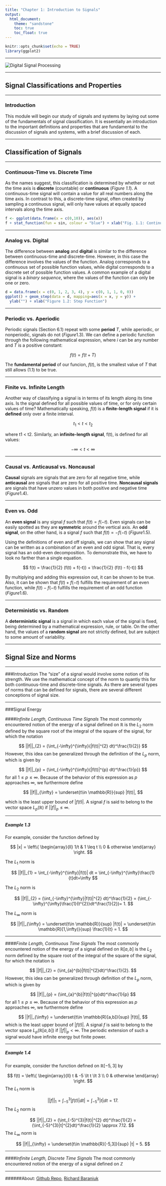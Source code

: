 ```yaml
---
title: "Chapter 1: Introduction to Signals"
output:
  html_document:
    theme: "sandstone"
    toc: true
    toc_float: true
---
```


```r
knitr::opts_chunk$set(echo = TRUE)
library(ggplot2)
```

------

![](http://f3dev.co.za/s3min/wp-content/uploads/bfi_thumb/Digital-Signal-Processing-mkyku41elkq1lo9ritzomoh6fhzi17i9i52079367o.jpg "Digital Signal Processing")

------

## **Signal Classifications and Properties**

------

### Introduction
This module will begin our study of signals and systems by laying out some of the fundamentals of signal classification. It is essentially an introduction to the important definitions and properties that are fundamental to the discussion of signals and systems, with a brief discussion of each.

------

## **Classification of Signals**

------

### Continuous-Time vs. Discrete Time
As the names suggest, this classification is determined by whether or not the time axis is **discrete** (countable) or **continuous** (*Figure 1.1*). A continuous-time signal will contain a value for all real numbers along the time axis. In contrast to this, a discrete-time signal, often created by sampling a continuous signal, will only have values at equally spaced intervals along the time axis.

``` r
f <- ggplot(data.frame(x = c(0,10)), aes(x))
f + stat_function(fun = sin, colour = "blue") + xlab("Fig. 1.1: Continuous Function") + ylab("")
```

-----

### Analog vs. Digital
The difference between **analog** and **digital** is similar to the difference between continuous-time and discrete-time. However, in this case the difference involves the values of the function. Analog corresponds to a continuous set of possible function values, while digital corresponds to a discrete set of possible function values. A common example of a digital signal is a *binary sequence*, where the values of the function can only be one or zero.

``` r
d = data.frame(x = c(0, 1, 2, 3, 4), y = c(0, 1, 1, 0, 0))
ggplot() + geom_step(data = d, mapping=aes(x = x, y = y)) + 
  ylab("") + xlab("Figure 1.2: Step Function")
```

-----

### Periodic vs. Aperiodic
Periodic signals (Section 6.1) repeat with some **period** $T$, while aperiodic, or nonperiodic, signals do not ($Figure 1.3$). We can define a periodic function through the following mathematical expression, where $i$ can be any number and $T$ is a positive constant: 

$$ f(t) = f(t + T) $$

The **fundamental period** of our funcion, $f(t)$, is the smallest value of $T$ that still allows (1.1) to be true.

-----

### Finite vs. Infinite Length
Another way of classifying a signal is in terms of its length along its time axis. Is the signal defined for all possible values of time, or for only certain values of time? Mathematically speaking, $f(t)$ is a **finite-length signal** if it is **defined** only over a finite interval.

$$ t_{1} < t < t_{2} $$

where t1 < t2. Similarly, an **infinite-length signal**, f(t), is defined for all values:

$$ -\infty < t < \infty $$

-----

### Causal vs. Anticausal vs. Noncausal
**Causal** signals are signals that are zero for all negative time, while **anticausal** are signals that are zero for all positive time. **Noncausal signals** are signals that have unzero values in both positive and negative time ($Figure 1.4$).

-----

### Even vs. Odd
An **even signal** is any signal $f$ such that $f(t) = f(-t)$. Even signals can be easily spotted as they are **symmetric** around the vertical axis. An **odd signal**, on the other hand, is a signal $f$ such that $f(t) = -f(-t)$ ($Figure 1.5$).

Using the definitions of even and off signals, we can show that any signal can be written as a combination of an even and odd signal. That is, every signal has an odd-even decomposition. To demonstrate this, we have to look no farther than a single equation.

$$ f(t) = \frac{1}{2} (f(t) + f(-t)) + \frac{1}{2} (f(t) - f(-t)) $$

By multiplying and adding this expression out, it can be shown to be true. Also, it can be shown that $f(t) + f(-t)$ fulfills the requirement of an even function, while $f(t) - f(-t)$ fulfills the requirement of an odd function ($Figure 1.6$).

-----

### Deterministic vs. Random
A **deterministic signal** is a signal in which each value of the signal is fixed, being determined by a mathematical expression, rule, or table. On the other hand, the values of a **random signal** are not strictly defined, but are subject to some amount of variability.

------

## **Signal Size and Norms**

------

###Introduction
The "size" of a signal would involve some notion of its strength. We use the mathematical concept of the norm to quantiy this for both continuous-time and discrete-time signals. As there are several types of norms that can be defined for signals, there are several different conceptions of signal size.

------

###Signal Energy

####_Infinite Length, Continuous Time Signals_
The most commonly encountered notion of the energy of a signal defined on $\mathbb{R}$ is the $L_{2}$ norm defined by the square root of the integral of the square of the signal, for which the notation

$$ ||f||_{2} = (\int_{-\infty}^{\infty}{|f(t)|^{2} dt)^\frac{1}{2}} $$
However, this idea can be generalized through the definition of the $L_{p}$ norm, which is given by

$$ ||f||_{p} = (\int_{-\infty}^{\infty}{|f(t)|^{p} dt)^\frac{1}{p}} $$
for all $1 \leq p \leq \infty$. Because of the behavior of this expression as $p$ approaches $\infty$, we furthermore define

$$ ||f||_{\infty} = \underset{t\in \mathbb{R}}{sup} |f(t)|, $$

which is the least upper bound of $|f(t)|$. A signal $f$ is said to belong to the vector space $L_{p}(\mathbb{R})$ if $||f||_{p} \leq \infty$.

------

##### **Example 1.3**

For example, consider the function defined by 

$$ |x| = \left\{ \begin{array}{ll} 1/t & 1 \leq t \\ 0 & otherwise \end{array} \right. $$

The $L_{1}$ norm is

$$ ||f||_{1} = \int_{-\infty}^{\infty}|f(t)| dt = \int_{-\infty}^{\infty}\frac{1}{t}dt=\infty $$

The $L_{2}$ norm is

$$ ||f||_{2} = (\int_{-\infty}^{\infty}|f(t)|^{2} dt)^\frac{1}{2} = (\int_{-\infty}^{\infty}\frac{1}{t^{2}}dt^\frac{1}{2})= 1. $$

The $L_{\infty}$ norm is

$$ ||f||_{\infty} = \underset{t\in \mathbb{R}}{sup} |f(t)| = \underset{t\in \mathbb{R}[1,\infty)}{sup} \frac{1}{t} = 1. $$

------

####_Finite Length, Continuous Time Signals_
The most commonly encountered notion of the energy of a signal defined on $\mathbb{R}[a,b]$ is the $L_{2}$ norm defined by the square root of the integral of the square of the signal, for which the notation is

$$ ||f||_{2} = (\int_{a}^{b}|f(t)|^{2}dt)^\frac{1}{2}. $$ 
However, this idea can be generalized through definition of the $L_{p}$ norm, which is given by

$$ ||f||_{p} = (\int_{a}^{b}|f(t)|^{p}dt)^\frac{1}{p} $$
for all $1 \leq p \leq \infty$. Because of the behavior of this expression as $p$ approaches $\infty$, we furthermore define

$$ ||f||_{\infty} = \underset{t\in \mathbb{R}[a,b]}{sup} |f(t)|, $$
which is the least upper bound of $|f(t)|$. A signal $f$ is said to belong to the vector space $L_{p} (\mathbb{R}[a,b])$ if $||f||_{p} < \infty$. The periodic extension of such a signal would have infinite energy but finite power.

------

##### **Example 1.4**
For example, consider the function defined on $\mathbb{R}[-5, 3]$ by 

$$ f(t) = \left\{ \begin{array}{ll} t & -5 \lt t \lt 3 \\ 0 & otherwise \end{array} \right. $$
The $L_{1}$ norm is

$$ ||f||_{1} = \int_{-5}^{3}|f(t)|dt| = \int_{-5}^{3}|t|dt = 17. $$
The $L_{2}$ norm is

$$ ||f||_{2} = (\int_{-5}^{3}|f(t)|^{2} dt)^\frac{1}{2} = (\int_{-5}^{3}|t|^{2}dt)^\frac{1}{2} \approx 7.12. $$
The $L_{\infty}$ norm is

$$ ||f||_{\infty} = \underset{t\in \mathbb{R}[-5,3]}{sup} |t| = 5. $$

------

####_Infinite Length, Discrete Time Signals_
The most commonly encountered notion of the energy of a signal defined on $\mathbb{Z}$

------

######About: [Github Repo](http://www.github.com/dynamicwebpaige/signals-and-systems), [Richard Baraniuk](http://richb.rice.edu/signal-processing/)